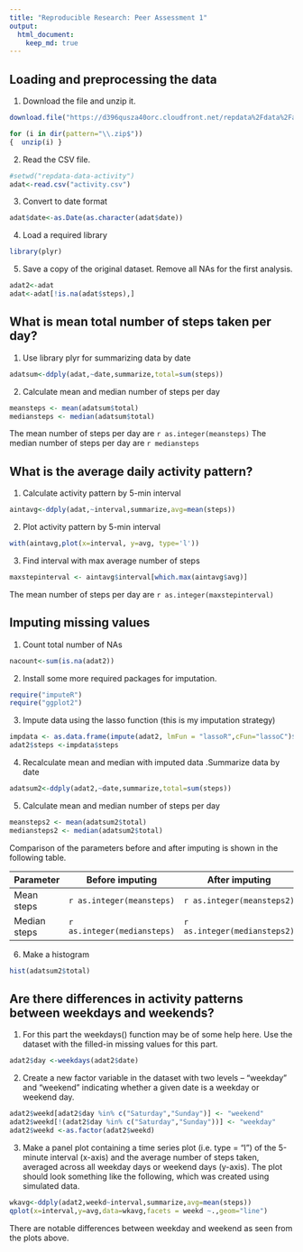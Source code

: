 ```yaml
---
title: "Reproducible Research: Peer Assessment 1"
output: 
  html_document:
    keep_md: true
---
```



## Loading and preprocessing the data

1. Download the file and unzip it.

```r

download.file("https://d396qusza40orc.cloudfront.net/repdata%2Fdata%2Factivity.zip",destfile=".\\repdataproj.zip")

for (i in dir(pattern="\\.zip$"))
{  unzip(i) }
```

2. Read the CSV file. 
```r
#setwd("repdata-data-activity")
adat<-read.csv("activity.csv")
```


3. Convert to date format
```r
adat$date<-as.Date(as.character(adat$date))
```

4. Load a required library
```r
library(plyr)
```

5. Save a copy of the original dataset. Remove all NAs for the first analysis.

```r
adat2<-adat
adat<-adat[!is.na(adat$steps),]
```

## What is mean total number of steps taken per day?

1. Use library plyr for summarizing data by date
```r
adatsum<-ddply(adat,~date,summarize,total=sum(steps))
```

2. Calculate mean and median number of steps per day

```r
meansteps <- mean(adatsum$total)
mediansteps <- median(adatsum$total)
```

The mean number of steps per day are `r as.integer(meansteps)`
The median number of steps per day are `r mediansteps`

## What is the average daily activity pattern?

1. Calculate activity pattern by 5-min interval

```r
aintavg<-ddply(adat,~interval,summarize,avg=mean(steps))
```

2. Plot activity pattern by 5-min interval

```r
with(aintavg,plot(x=interval, y=avg, type='l'))
```

3. Find interval with max average number of steps
```r
maxstepinterval <- aintavg$interval[which.max(aintavg$avg)]
```

The mean number of steps per day are `r as.integer(maxstepinterval)`

## Imputing missing values

1. Count total number of NAs
```r
nacount<-sum(is.na(adat2))
```

2. Install some more required packages for imputation.

```r
require("imputeR")
require("ggplot2")
```

3. Impute data using the lasso function (this is my imputation strategy)
```r
impdata <- as.data.frame(impute(adat2, lmFun = "lassoR",cFun="lassoC")$imp)
adat2$steps <-impdata$steps
```

4. Recalculate mean and median with imputed data .Summarize data by date
```r
adatsum2<-ddply(adat2,~date,summarize,total=sum(steps))
```

5. Calculate mean and median number of steps per day
```r
meansteps2 <- mean(adatsum2$total)
mediansteps2 <- median(adatsum2$total)
```

Comparison of the parameters before and after imputing is shown in the following table.

Parameter |Before imputing | After imputing
------------|------------------|-----------
Mean steps |  `r as.integer(meansteps)` | `r as.integer(meansteps2)`
Median steps |  `r as.integer(mediansteps)` | `r as.integer(mediansteps2)`


6. Make a histogram
```r
hist(adatsum2$total)
```


## Are there differences in activity patterns between weekdays and weekends?

1. For this part the weekdays() function may be of some help here. Use the dataset with the filled-in missing values for this part.
```r
adat2$day <-weekdays(adat2$date)
```

2. Create a new factor variable in the dataset with two levels -- "weekday" and "weekend" indicating whether a given date is a weekday or weekend day.
```r
adat2$weekd[adat2$day %in% c("Saturday","Sunday")] <- "weekend"
adat2$weekd[!(adat2$day %in% c("Saturday","Sunday"))] <- "weekday"
adat2$weekd <-as.factor(adat2$weekd)
```

3. Make a panel plot containing a time series plot (i.e. type = "l") of the 5-minute interval (x-axis) and the average number of steps taken, averaged across all weekday days or weekend days (y-axis). The plot should look something like the following, which was created using simulated data.

```r
wkavg<-ddply(adat2,weekd~interval,summarize,avg=mean(steps))
qplot(x=interval,y=avg,data=wkavg,facets = weekd ~.,geom="line")
```

There are notable differences between weekday and weekend as seen from the plots above. 
